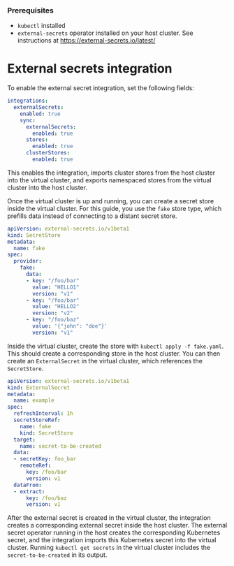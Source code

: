 

<ProAdmonition/>

### Prerequisites

- `kubectl` installed
- `external-secrets` operator installed on your host cluster. See instructions at https://external-secrets.io/latest/

# External secrets integration

To enable the external secret integration, set the following fields:

```yaml
integrations:
  externalSecrets:
    enabled: true
    sync:
      externalSecrets:
        enabled: true
      stores:
        enabled: true
      clusterStores:
        enabled: true
```

This enables the integration, imports cluster stores from the host cluster into the virtual cluster, and exports namespaced stores from the virtual cluster into the host cluster.

Once the virtual cluster is up and running, you can create a secret store inside the virtual cluster. For this guide, you use the `fake` store type, which prefills data instead of connecting to a distant secret store.

```yaml
apiVersion: external-secrets.io/v1beta1
kind: SecretStore
metadata:
  name: fake
spec:
  provider:
    fake:
      data:
      - key: "/foo/bar"
        value: "HELLO1"
        version: "v1"
      - key: "/foo/bar"
        value: "HELLO2"
        version: "v2"
      - key: "/foo/baz"
        value: '{"john": "doe"}'
        version: "v1"
```

Inside the virtual cluster, create the store with `kubectl apply -f fake.yaml`. This should create a corresponding store in the host cluster. You can then create an `ExternalSecret` in the virtual cluster, which references the `SecretStore`.

```yaml
apiVersion: external-secrets.io/v1beta1
kind: ExternalSecret
metadata:
  name: example
spec:
  refreshInterval: 1h
  secretStoreRef:
    name: fake
    kind: SecretStore
  target:
    name: secret-to-be-created
  data:
  - secretKey: foo_bar
    remoteRef:
      key: /foo/bar
      version: v1
  dataFrom:
  - extract:
      key: /foo/baz
      version: v1
```

After the external secret is created in the virtual cluster, the integration creates a corresponding external secret inside the host cluster.
The external secret operator running in the host creates the corresponding Kubernetes secret, and the integration imports this
Kubernetes secret into the virtual cluster. Running `kubectl get secrets` in the virtual cluster includes the `secret-to-be-created` in its output.

